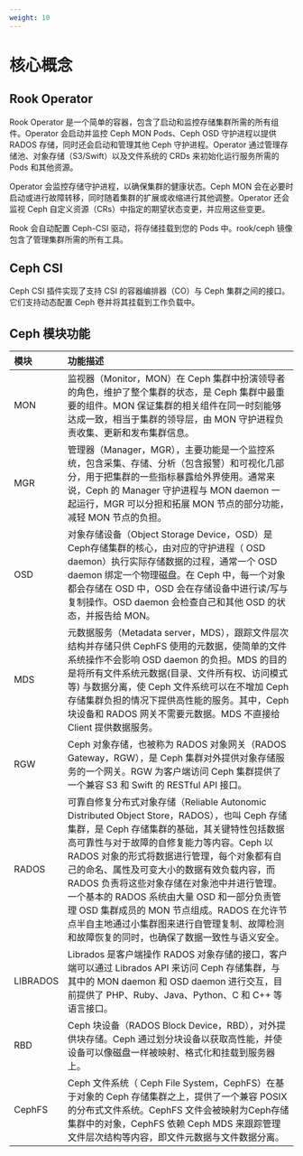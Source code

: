 ```yaml
---
weight: 10
---
```


# 核心概念

## Rook Operator

Rook Operator 是一个简单的容器，包含了启动和监控存储集群所需的所有组件。Operator 会启动并监控 Ceph MON Pods、Ceph OSD 守护进程以提供 RADOS 存储，同时还会启动和管理其他 Ceph 守护进程。Operator 通过管理存储池、对象存储（S3/Swift）以及文件系统的 CRDs 来初始化运行服务所需的 Pods 和其他资源。

Operator 会监控存储守护进程，以确保集群的健康状态。Ceph MON 会在必要时启动或进行故障转移，同时随着集群的扩展或收缩进行其他调整。Operator 还会监视 Ceph 自定义资源（CRs）中指定的期望状态变更，并应用这些变更。

Rook 会自动配置 Ceph-CSI 驱动，将存储挂载到您的 Pods 中。rook/ceph 镜像包含了管理集群所需的所有工具。

## Ceph CSI

Ceph CSI 插件实现了支持 CSI 的容器编排器（CO）与 Ceph 集群之间的接口。它们支持动态配置 Ceph 卷并将其挂载到工作负载中。

## Ceph 模块功能

| 模块 | 功能描述 |
| :--- | :---|
| MON | 监视器（Monitor，MON）在 Ceph 集群中扮演领导者的角色，维护了整个集群的状态，是 Ceph 集群中最重要的组件。MON 保证集群的相关组件在同一时刻能够达成一致，相当于集群的领导层，由 MON 守护进程负责收集、更新和发布集群信息。|
| MGR | 管理器（Manager，MGR），主要功能是一个监控系统，包含采集、存储、分析（包含报警）和可视化几部分，用于把集群的一些指标暴露给外界使用。通常来说，Ceph 的 Manager 守护进程与 MON daemon 一起运行，MGR 可以分担和拓展 MON 节点的部分功能，减轻 MON 节点的负担。|
| OSD | 对象存储设备（Object Storage Device，OSD）是Ceph存储集群的核心，由对应的守护进程（ OSD daemon）执行实际存储数据的过程，通常一个 OSD daemon 绑定一个物理磁盘。在 Ceph 中，每一个对象都会存储在 OSD 中，OSD 会在存储设备中进行读/写与复制操作。OSD daemon 会检查自己和其他 OSD 的状态，并报告给 MON。|
| MDS | 元数据服务（Metadata server，MDS），跟踪文件层次结构并存储只供 CephFS 使用的元数据，使简单的文件系统操作不会影响 OSD daemon 的负担。MDS 的目的是将所有文件系统元数据(目录、文件所有权、访问模式等) 与数据分离，使 Ceph 文件系统可以在不增加 Ceph 存储集群负担的情况下提供高性能的服务。其中，Ceph 块设备和 RADOS 网关不需要元数据。MDS 不直接给 Client 提供数据服务。|
| RGW | Ceph 对象存储，也被称为 RADOS 对象网关（RADOS Gateway，RGW），是 Ceph 集群对外提供对象存储服务的一个网关。RGW 为客户端访问 Ceph 集群提供了一个兼容 S3 和 Swift 的 RESTful API 接口。|
| RADOS | 可靠自修复分布式对象存储（Reliable Autonomic Distributed Object Store，RADOS），也叫 Ceph 存储集群，是 Ceph 存储集群的基础，其关键特性包括数据高可靠性与对于故障的自修复能力等内容。Ceph 以 RADOS 对象的形式将数据进行管理，每个对象都有自己的命名、属性及可变大小的数据有效负载内容，而 RADOS 负责将这些对象存储在对象池中并进行管理。一个基本的 RADOS 系统由大量 OSD 和一部分负责管理 OSD 集群成员的 MON 节点组成。RADOS 在允许节点半自主地通过小集群图来进行自管理复制、故障检测和故障恢复的同时，也确保了数据一致性与语义安全。|
| LIBRADOS | Librados 是客户端操作 RADOS 对象存储的接口，客户端可以通过 Librados API 来访问 Ceph 存储集群，与其中的 MON daemon 和 OSD daemon 进行交互，目前提供了 PHP、Ruby、Java、Python、C 和 C++ 等语言接口。|
| RBD | Ceph 块设备（RADOS Block Device，RBD），对外提供块存储。Ceph 通过划分块设备以获取高性能，并使设备可以像磁盘一样被映射、格式化和挂载到服务器上。|
| CephFS | Ceph 文件系统（ Ceph File System，CephFS）在基于对象的 Ceph 存储集群之上，提供了一个兼容 POSIX 的分布式文件系统。CephFS 文件会被映射为Ceph存储集群中的对象，CephFS 依赖 Ceph MDS 来跟踪管理文件层次结构等内容，即文件元数据与文件数据分离。|